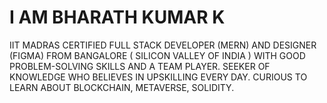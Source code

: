 # I AM BHARATH KUMAR K

IIT MADRAS CERTIFIED FULL STACK DEVELOPER (MERN) AND DESIGNER (FIGMA) FROM BANGALORE ( SILICON VALLEY OF INDIA ) WITH GOOD PROBLEM-SOLVING SKILLS AND A TEAM PLAYER. SEEKER OF KNOWLEDGE WHO BELIEVES IN UPSKILLING EVERY DAY. CURIOUS TO LEARN ABOUT BLOCKCHAIN, METAVERSE, SOLIDITY.


